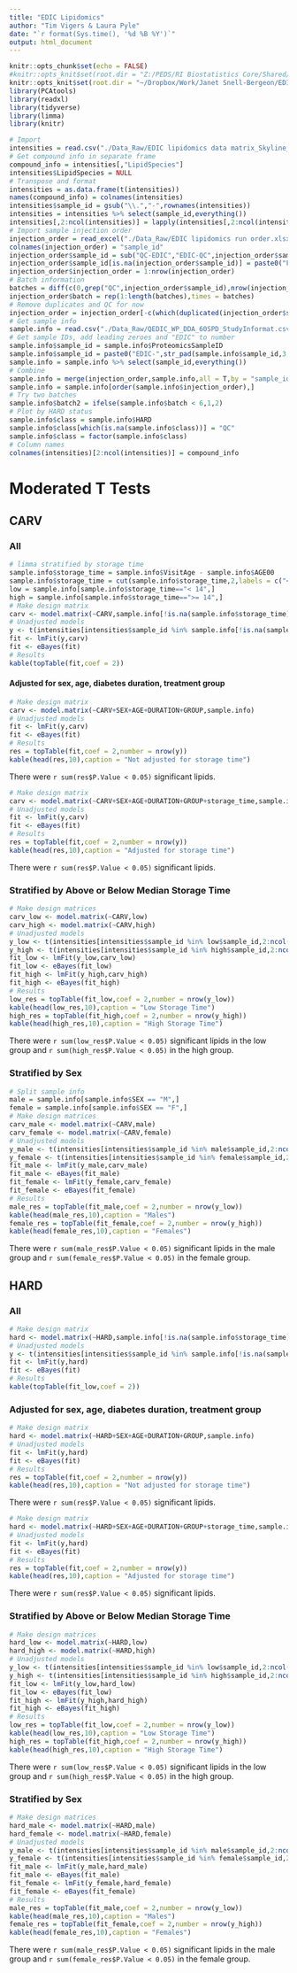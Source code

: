 ```yaml
---
title: "EDIC Lipidomics"
author: "Tim Vigers & Laura Pyle"
date: "`r format(Sys.time(), '%d %B %Y')`"
output: html_document
---
```


```r
knitr::opts_chunk$set(echo = FALSE)
#knitr::opts_knit$set(root.dir = "Z:/PEDS/RI Biostatistics Core/Shared/Shared Projects/Laura/BDC/Projects/Janet Snell-Bergeon/EDIC/Lipidomics")
knitr::opts_knit$set(root.dir = "~/Dropbox/Work/Janet Snell-Bergeon/EDIC/Lipidomics")
library(PCAtools)
library(readxl)
library(tidyverse)
library(limma)
library(knitr)
```

```r
# Import
intensities = read.csv("./Data_Raw/EDIC lipidomics data matrix_Skyline_2021.02.25.csv",stringsAsFactors = F)
# Get compound info in separate frame
compound_info = intensities[,"LipidSpecies"]
intensities$LipidSpecies = NULL
# Transpose and format
intensities = as.data.frame(t(intensities))
names(compound_info) = colnames(intensities)
intensities$sample_id = gsub("\\.","-",rownames(intensities))
intensities = intensities %>% select(sample_id,everything())
intensities[,2:ncol(intensities)] = lapply(intensities[,2:ncol(intensities)],function(c){log(as.numeric(c))})
# Import sample injection order
injection_order = read_excel("./Data_Raw/EDIC lipidomics run order.xlsx")
colnames(injection_order) = "sample_id"
injection_order$sample_id = sub("QC-EDIC","EDIC-QC",injection_order$sample_id)
injection_order$sample_id[is.na(injection_order$sample_id)] = paste0("Failed-QC-",1:sum(is.na(injection_order$sample_id))) # For now assume that the missing are QCs
injection_order$injection_order = 1:nrow(injection_order)
# Batch information
batches = diff(c(0,grep("QC",injection_order$sample_id),nrow(injection_order)))
injection_order$batch = rep(1:length(batches),times = batches)
# Remove duplicates and QC for now
injection_order = injection_order[-c(which(duplicated(injection_order$sample_id)),grep("Failed-QC",injection_order$sample_id)),]
# Get sample info
sample.info = read.csv("./Data_Raw/QEDIC_WP_DDA_60SPD_StudyInformat.csv")
# Get sample IDs, add leading zeroes and "EDIC" to number
sample.info$sample_id = sample.info$ProteomicsSampleID
sample.info$sample_id = paste0("EDIC-",str_pad(sample.info$sample_id,3,"left",0))
sample.info = sample.info %>% select(sample_id,everything())
# Combine
sample.info = merge(injection_order,sample.info,all = T,by = "sample_id")
sample.info = sample.info[order(sample.info$injection_order),]
# Try two batches
sample.info$batch2 = ifelse(sample.info$batch < 6,1,2)
# Plot by HARD status
sample.info$class = sample.info$HARD
sample.info$class[which(is.na(sample.info$class))] = "QC"
sample.info$class = factor(sample.info$class)
# Column names
colnames(intensities)[2:ncol(intensities)] = compound_info
```

# Moderated T Tests

## CARV

### All

```r
# limma stratified by storage time
sample.info$storage_time = sample.info$VisitAge - sample.info$AGE00
sample.info$storage_time = cut(sample.info$storage_time,2,labels = c("< 14",">= 14"))
low = sample.info[sample.info$storage_time=="< 14",]
high = sample.info[sample.info$storage_time==">= 14",]
# Make design matrix
carv <- model.matrix(~CARV,sample.info[!is.na(sample.info$storage_time),])
# Unadjusted models
y <- t(intensities[intensities$sample_id %in% sample.info[!is.na(sample.info$storage_time),"sample_id"],2:ncol(intensities)])
fit <- lmFit(y,carv)
fit <- eBayes(fit)
# Results
kable(topTable(fit,coef = 2))
```

#### Adjusted for sex, age, diabetes duration, treatment group

```r
# Make design matrix
carv <- model.matrix(~CARV+SEX+AGE+DURATION+GROUP,sample.info)
# Unadjusted models
fit <- lmFit(y,carv)
fit <- eBayes(fit)
# Results
res = topTable(fit,coef = 2,number = nrow(y))
kable(head(res,10),caption = "Not adjusted for storage time")
```

There were `r sum(res$P.Value < 0.05)` significant lipids.

```r
# Make design matrix
carv <- model.matrix(~CARV+SEX+AGE+DURATION+GROUP+storage_time,sample.info)
# Unadjusted models
fit <- lmFit(y,carv)
fit <- eBayes(fit)
# Results
res = topTable(fit,coef = 2,number = nrow(y))
kable(head(res,10),caption = "Adjusted for storage time")
```

There were `r sum(res$P.Value < 0.05)` significant lipids.

### Stratified by Above or Below Median Storage Time

```r
# Make design matrices
carv_low <- model.matrix(~CARV,low)
carv_high <- model.matrix(~CARV,high)
# Unadjusted models
y_low <- t(intensities[intensities$sample_id %in% low$sample_id,2:ncol(intensities)])
y_high <- t(intensities[intensities$sample_id %in% high$sample_id,2:ncol(intensities)])
fit_low <- lmFit(y_low,carv_low)
fit_low <- eBayes(fit_low)
fit_high <- lmFit(y_high,carv_high)
fit_high <- eBayes(fit_high)
# Results
low_res = topTable(fit_low,coef = 2,number = nrow(y_low))
kable(head(low_res,10),caption = "Low Storage Time")
high_res = topTable(fit_high,coef = 2,number = nrow(y_high))
kable(head(high_res,10),caption = "High Storage Time")
```

There were `r sum(low_res$P.Value < 0.05)` significant lipids in the low group and `r sum(high_res$P.Value < 0.05)` in the high group.

### Stratified by Sex

```r
# Split sample info
male = sample.info[sample.info$SEX == "M",]
female = sample.info[sample.info$SEX == "F",]
# Make design matrices
carv_male <- model.matrix(~CARV,male)
carv_female <- model.matrix(~CARV,female)
# Unadjusted models
y_male <- t(intensities[intensities$sample_id %in% male$sample_id,2:ncol(intensities)])
y_female <- t(intensities[intensities$sample_id %in% female$sample_id,2:ncol(intensities)])
fit_male <- lmFit(y_male,carv_male)
fit_male <- eBayes(fit_male)
fit_female <- lmFit(y_female,carv_female)
fit_female <- eBayes(fit_female)
# Results
male_res = topTable(fit_male,coef = 2,number = nrow(y_low))
kable(head(male_res,10),caption = "Males")
female_res = topTable(fit_female,coef = 2,number = nrow(y_high))
kable(head(female_res,10),caption = "Females")
```

There were `r sum(male_res$P.Value < 0.05)` significant lipids in the male group and `r sum(female_res$P.Value < 0.05)` in the female group.

## HARD

### All

```r
# Make design matrix
hard <- model.matrix(~HARD,sample.info[!is.na(sample.info$storage_time),])
# Unadjusted models
y <- t(intensities[intensities$sample_id %in% sample.info[!is.na(sample.info$storage_time),"sample_id"],2:ncol(intensities)])
fit <- lmFit(y,hard)
fit <- eBayes(fit)
# Results
kable(topTable(fit_low,coef = 2))
```

### Adjusted for sex, age, diabetes duration, treatment group

```r
# Make design matrix
hard <- model.matrix(~HARD+SEX+AGE+DURATION+GROUP,sample.info)
# Unadjusted models
fit <- lmFit(y,hard)
fit <- eBayes(fit)
# Results
res = topTable(fit,coef = 2,number = nrow(y))
kable(head(res,10),caption = "Not adjusted for storage time")
```

There were `r sum(res$P.Value < 0.05)` significant lipids.

```r
# Make design matrix
hard <- model.matrix(~HARD+SEX+AGE+DURATION+GROUP+storage_time,sample.info)
# Unadjusted models
fit <- lmFit(y,hard)
fit <- eBayes(fit)
# Results
res = topTable(fit,coef = 2,number = nrow(y))
kable(head(res,10),caption = "Adjusted for storage time")
```

There were `r sum(res$P.Value < 0.05)` significant lipids.

### Stratified by Above or Below Median Storage Time

```r
# Make design matrices
hard_low <- model.matrix(~HARD,low)
hard_high <- model.matrix(~HARD,high)
# Unadjusted models
y_low <- t(intensities[intensities$sample_id %in% low$sample_id,2:ncol(intensities)])
y_high <- t(intensities[intensities$sample_id %in% high$sample_id,2:ncol(intensities)])
fit_low <- lmFit(y_low,hard_low)
fit_low <- eBayes(fit_low)
fit_high <- lmFit(y_high,hard_high)
fit_high <- eBayes(fit_high)
# Results
low_res = topTable(fit_low,coef = 2,number = nrow(y_low))
kable(head(low_res,10),caption = "Low Storage Time")
high_res = topTable(fit_high,coef = 2,number = nrow(y_high))
kable(head(high_res,10),caption = "High Storage Time")
```

There were `r sum(low_res$P.Value < 0.05)` significant lipids in the low group and `r sum(high_res$P.Value < 0.05)` in the high group.

### Stratified by Sex

```r
# Make design matrices
hard_male <- model.matrix(~HARD,male)
hard_female <- model.matrix(~HARD,female)
# Unadjusted models
y_male <- t(intensities[intensities$sample_id %in% male$sample_id,2:ncol(intensities)])
y_female <- t(intensities[intensities$sample_id %in% female$sample_id,2:ncol(intensities)])
fit_male <- lmFit(y_male,hard_male)
fit_male <- eBayes(fit_male)
fit_female <- lmFit(y_female,hard_female)
fit_female <- eBayes(fit_female)
# Results
male_res = topTable(fit_male,coef = 2,number = nrow(y_low))
kable(head(male_res,10),caption = "Males")
female_res = topTable(fit_female,coef = 2,number = nrow(y_high))
kable(head(female_res,10),caption = "Females")
```

There were `r sum(male_res$P.Value < 0.05)` significant lipids in the male group and `r sum(female_res$P.Value < 0.05)` in the female group.
